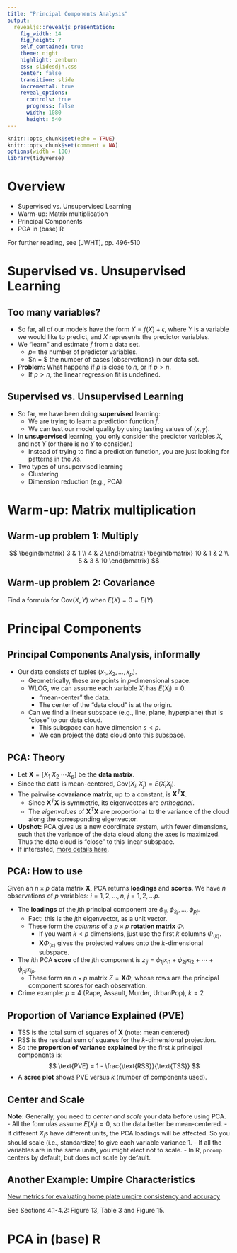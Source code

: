 ```yaml
---
title: "Principal Components Analysis"
output: 
  revealjs::revealjs_presentation:
    fig_width: 14 
    fig_height: 7
    self_contained: true
    theme: night
    highlight: zenburn
    css: slidesdjh.css
    center: false
    transition: slide
    incremental: true
    reveal_options:
      controls: true
      progress: false
      width: 1080
      height: 540
---
```


```r
knitr::opts_chunk$set(echo = TRUE)
knitr::opts_chunk$set(comment = NA)
options(width = 100)
library(tidyverse)
```


# Overview

- Supervised vs. Unsupervised Learning
- Warm-up: Matrix multiplication
- Principal Components
- PCA in (base) R

For further reading, see [JWHT], pp. 496-510

# Supervised vs. Unsupervised Learning

## Too many variables?

- So far, all of our models  have the form $Y = f(X) + \epsilon$, where $Y$ is a variable we would like to predict, and $X$ represents the predictor variables.
- We "learn" and estimate $\hat{f}$ from a data set.
    - $p =$ the number of predictor variables.
    - $n = $ the number of cases (observations) in our data set.
- **Problem:** What happens if $p$ is close to $n$, or if $p > n$.
    - If $p > n$, the linear regression fit is undefined.

## Supervised vs. Unsupervised Learning

- So far, we have been doing **supervised** learning: 
    - We are trying to learn a prediction function $\hat{f}$.
    - We can test our model quality by using testing values of $(x,y)$.
- In **unsupervised** learning, you only consider the predictor variables $X$, and not $Y$ (or there is no $Y$ to consider.) 
    - Instead of trying to find a prediction function, you are just looking for patterns in the $X$s.
- Two types of unsupervised learning
    - Clustering
    - Dimension reduction (e.g., PCA)

# Warm-up: Matrix multiplication

## Warm-up problem 1: Multiply

$$
\begin{bmatrix}
3 & 1 \\
4 & 2
\end{bmatrix}
\begin{bmatrix}
10 & 1 & 2 \\
5  & 3 & 10   
\end{bmatrix}
$$


## Warm-up problem 2: Covariance

Find a formula for $\text{Cov}(X, Y)$ when $E(X) = 0 = E(Y)$.

# Principal Components

## Principal Components Analysis, informally

- Our data consists of tuples $(x_1, x_2, \ldots, x_p)$.
    - Geometrically, these are points in $p$-dimensional space.
    - WLOG, we can assume each variable $X_i$ has $E(X_i) = 0$.
        - "mean-center" the data.
        - The center of the "data cloud" is at the origin.
    - Can we find a linear subspace (e.g., line, plane, hyperplane) that is "close" to our data cloud.
        - This subspace can have dimension $s < p$.
        - We can project the data cloud onto this subspace.
        
## {data-background-image="images/pca4.png" data-background-size="contain"}

## PCA: Theory 

- Let $\mathbf{X} = \left[X_1 \; X_2 \; \cdots X_p\right]$ be the **data matrix**.
- Since the data is mean-centered, $\text{Cov}(X_i, X_j) = E(X_iX_j)$.
- The pairwise **covariance matrix**, up to a constant, is $\mathbf{X}^T\mathbf{X}$.
    - Since $\mathbf{X}^T\mathbf{X}$ is symmetric, its eigenvectors are *orthogonal*.
    - The *eigenvalues* of $\mathbf{X}^T\mathbf{X}$ are proportional to the variance of the cloud along the corresponding eigenvector.
- **Upshot:** PCA gives us a new coordinate system, with fewer dimensions, such that the variance of the data cloud along the axes is maximized. Thus the data cloud is "close" to this linear subspace.
- If interested, [more details here](https://arxiv.org/pdf/1404.1100.pdf).
    
## {data-background-image="images/pca1.png" data-background-size="contain"}

## {data-background-image="images/pca2.png" data-background-size="contain"}

## PCA: How to use

Given an $n \times p$ data matrix $\mathbf{X}$, PCA returns **loadings** and **scores**. We have $n$ observations of $p$ variables: $i = 1, 2, \ldots, n$, $j = 1, 2, \ldots p$.

- The **loadings** of the $j$th principal component are $\phi_{1j}, \phi_{2j}, \ldots, \phi_{pj}$. 
    - Fact: this is the $j$th eigenvector, as a unit vector.
    - These form the *columns* of a $p \times p$ **rotation matrix** $\Phi$.
        - If you want $k < p$ dimensions, just use the first $k$ columns $\Phi_{(k)}$.
        - $\mathbf{X}\Phi_{(k)}$ gives the projected values onto the $k$-dimensional subspace.
- The $i$th PCA **score** of the $j$th component is $z_{ij} = \phi_{1j}x_{i1} + \phi_{2j}x_{i2} + \cdots + \phi_{pj}x_{ip}$.
    - These form an $n \times p$ matrix $Z = \mathbf{X}\Phi$, whose rows are the principal component scores for each observation.
- Crime example: $p = 4$ (Rape, Assault, Murder, UrbanPop), $k = 2$

## {data-background-image="images/pca3.png" data-background-size="contain"}

## Proportion of Variance Explained (PVE)

- TSS is the total sum of squares of $\mathbf{X}$ (note: mean centered)
- RSS is the residual sum of squares for the $k$-dimensional projection.
- So the **proportion of variance explained** by the first $k$ principal components is:
$$
\text{PVE} = 1 - \frac{\text{RSS}}{\text{TSS}}
$$
- A **scree plot** shows PVE versus $k$ (number of components used).

## Center and Scale

**Note:** Generally, you need to *center and scale* your data before using PCA.
- All the formulas assume $E(X_i) = 0$, so the data better be mean-centered.
- If different $X_i$s have different units, the PCA loadings will be affected. So you should scale (i.e., standardize) to give each variable variance 1.
    - If all the variables are in the same units, you might elect not to scale.
- In R, `prcomp` centers by default, but does not scale by default.


## {data-background-image="images/pca5.png" data-background-size="contain"}

## Another Example: Umpire Characteristics

[New metrics for evaluating home plate umpire consistency and accuracy
](https://doi.org/10.1515/jqas-2018-0061)

See Sections 4.1-4.2: Figure 13, Table 3 and Figure 15. 

# PCA in (base) R